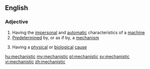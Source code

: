==English==

===Adjective===
{{en-adj}}

# Having the [[impersonal]] and [[automatic]] characteristics of a [[machine]]
# [[predetermined|Predetermined]] by, or as if by, a [[mechanism]]
#{{philosophy}} Having a [[physical]] or [[biological]] [[cause]]

[[hu:mechanistic]]
[[my:mechanistic]]
[[pl:mechanistic]]
[[sv:mechanistic]]
[[vi:mechanistic]]
[[zh:mechanistic]]